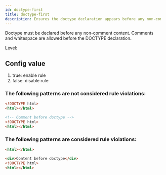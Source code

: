 ```yaml
---
id: doctype-first
title: doctype-first
description: Ensures the doctype declaration appears before any non-comment content in HTML documents.
---
```



Doctype must be declared before any non-comment content. Comments and whitespace are allowed before the DOCTYPE declaration.

Level: <Badge text="Error" variant="danger" />

## Config value

1. true: enable rule
2. false: disable rule

### The following patterns are **not** considered rule violations:

```html
<!DOCTYPE html>
<html></html>
```

```html
<!-- Comment before doctype -->
<!DOCTYPE html>
<html></html>
```

### The following patterns are considered rule violations:

```html
<html></html>
```

```html
<div>Content before doctype</div>
<!DOCTYPE html>
<html></html>
```
